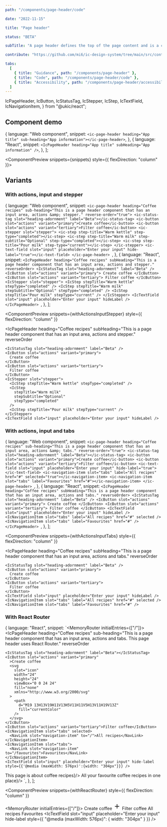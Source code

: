 ```yaml
---
path: "/components/page-header/code"

date: "2022-11-15"

title: "Page header"

status: "BETA"

subTitle: "A page header defines the top of the page content and is a consistent way to show page context, key actions and secondary navigation."

contribute: "https://github.com/mi6/ic-design-system/tree/main/src/content/structured/components/page-header.mdx"

tabs:
  [
    { title: "Guidance", path: "/components/page-header" },
    { title: "Code", path: "/components/page-header/code" },
    { title: "Accessibility", path: "/components/page-header/accessibility" },
  ]
---
```


  IcPageHeader,
  IcButton,
  IcStatusTag,
  IcStepper,
  IcStep,
  IcTextField,
  IcNavigationItem,
} from "@ukic/react";


## Component demo

  {
    language: "Web component",
    snippet: `<ic-page-header heading="App title" sub-heading="App information"></ic-page-header>`,
  },
  {
    language: "React",
    snippet: `<IcPageHeader heading="App title" subHeading="App information" />`,
  },
];

<ComponentPreview snippets={snippets} style={{ flexDirection: "column" }}>
  <IcPageHeader heading="App title" subHeading="App information" />
</ComponentPreview>

<ComponentDetails component="ic-page-header" />

## Variants

### With actions, input and stepper

  {
    language: "Web component",
    snippet: `<ic-page-header heading="Coffee recipes" sub-heading="This is a page header component that has an input area, actions &amp; stepper." reverse-order="true">
  <ic-status-tag slot="heading-adornment" label="Beta"></ic-status-tag>
  <ic-button slot="actions" variant="primary">Create coffee</ic-button>
  <ic-button slot="actions" variant="tertiary">Filter coffee</ic-button>
  <ic-stepper slot="stepper">
    <ic-step step-title="Warm kettle" step-type="completed"></ic-step>
    <ic-step step-title="Warm milk" step-subtitle="Optional" step-type="completed"></ic-step>
    <ic-step step-title="Pour milk" step-type="current"></ic-step>
  </ic-stepper>
  <ic-text-field slot="input" placeholder="Enter your input" hide-label="true"></ic-text-field>
</ic-page-header>
    `,
  },
  {
    language: "React",
    snippet: `<IcPageHeader heading="Coffee recipes" subHeading="This is a page header component that has an input area, actions and stepper." reverseOrder>
  <IcStatusTag slot="heading-adornment" label="Beta" />
  <IcButton slot="actions" variant="primary">
    Create coffee
  </IcButton>
  <IcButton slot="actions" variant="tertiary">
    Filter coffee
  </IcButton>
  <IcStepper slot="stepper">
    <IcStep stepTitle="Warm kettle" stepType="completed" />
    <IcStep stepTitle="Warm milk" stepSubtitle="Optional" stepType="completed" />
      <IcStep stepTitle="Pour milk" stepType="current" />
  </IcStepper>
  <IcTextField slot="input" placeholder="Enter your input" hideLabel />
</IcPageHeader>
    `,
  },
];

<ComponentPreview
  snippets={withActionsInputStepper}
  style={{ flexDirection: "column" }}
>
  <IcPageHeader
    heading="Coffee recipes"
    subHeading="This is a page header component that has an input area, actions and stepper."
    reverseOrder
  >
    <IcStatusTag slot="heading-adornment" label="Beta" />
    <IcButton slot="actions" variant="primary">
      Create coffee
    </IcButton>
    <IcButton slot="actions" variant="tertiary">
      Filter coffee
    </IcButton>
    <IcStepper slot="stepper">
      <IcStep stepTitle="Warm kettle" stepType="completed" />
      <IcStep
        stepTitle="Warm milk"
        stepSubtitle="Optional"
        stepType="completed"
      />
      <IcStep stepTitle="Pour milk" stepType="current" />
    </IcStepper>
    <IcTextField slot="input" placeholder="Enter your input" hideLabel />
  </IcPageHeader>
</ComponentPreview>

### With actions, input and tabs

  {
    language: "Web component",
    snippet: `<ic-page-header heading="Coffee recipes" sub-heading="This is a page header component that has an input area, actions &amp; tabs." reverse-order="true">
  <ic-status-tag slot="heading-adornment" label="Beta"></ic-status-tag>
  <ic-button slot="actions" variant="primary">Create coffee</ic-button>
  <ic-button slot="actions" variant="tertiary">Filter coffee</ic-button>
  <ic-text-field slot="input" placeholder="Enter your input" hide-label="true"></ic-text-field>
  <ic-navigation-item slot="tabs" label="All recipes" href="#" selected="true"></ic-navigation-item>
  <ic-navigation-item slot="tabs" label="Favourites" href="#"></ic-navigation-item>
</ic-page-header>
    `,
  },
  {
    language: "React",
    snippet: `<IcPageHeader heading="Coffee recipes" subHeading="This is a page header component that has an input area, actions and tabs." reverseOrder>
  <IcStatusTag slot="heading-adornment" label="Beta" />
  <IcButton slot="actions" variant="primary">
    Create coffee
  </IcButton>
  <IcButton slot="actions" variant="tertiary">
    Filter coffee
  </IcButton>
  <IcTextField slot="input" placeholder="Enter your input" hideLabel />
  <IcNavigationItem slot="tabs" label="All recipes" href="#" selected />
  <IcNavigationItem slot="tabs" label="Favourites" href="#" />
</IcPageHeader>
    `,
  },
];

<ComponentPreview
  snippets={withActionsInputTabs}
  style={{ flexDirection: "column" }}
>
  <IcPageHeader
    heading="Coffee recipes"
    subHeading="This is a page header component that has an input area, actions and tabs."
    reverseOrder
  >
    <IcStatusTag slot="heading-adornment" label="Beta" />
    <IcButton slot="actions" variant="primary">
      Create coffee
    </IcButton>
    <IcButton slot="actions" variant="tertiary">
      Filter coffee
    </IcButton>
    <IcTextField slot="input" placeholder="Enter your input" hideLabel />
    <IcNavigationItem slot="tabs" label="All recipes" href="#" selected />
    <IcNavigationItem slot="tabs" label="Favourites" href="#" />
  </IcPageHeader>
</ComponentPreview>

### With React Router

  {
    language: "React",
    snippet: `<MemoryRouter initialEntries={["/"]}>
  <IcPageHeader
    heading="Coffee recipes"
    sub-heading="This is a page header component that has an input area, actions and tabs. This page header uses React Router."
    reverseOrder
  >
    <IcStatusTag slot="heading-adornment" label="Beta"></IcStatusTag>
    <IcButton slot="actions" variant="primary"
      >Create coffee
      <svg
        slot="icon"
        width="24"
        height="24"
        viewBox="0 0 24 24"
        fill="none"
        xmlns="http://www.w3.org/2000/svg"
      >
        <path
          d="M19 13H13V19H11V13H5V11H11V5H13V11H19V13Z"
          fill="currentColor"
        />
      </svg>
    </IcButton>
    <IcButton slot="actions" variant="tertiary">Filter coffee</IcButton>
    <IcNavigationItem slot="tabs" selected>
      <NavLink slot="navigation-item" to="/">All recipes</NavLink>
    </IcNavigationItem>        
    <IcNavigationItem slot="tabs">
      <NavLink slot="navigation-item" to="/favourites">Favourites</NavLink>
    </IcNavigationItem>
    <IcTextField slot="input" placeholder="Enter your input" hide-label style={{'@media (maxWidth: 576px)':{width: "304px"}}} />
  </IcPageHeader>
  <IcSectionContainer>
      <Routes>
        <Route path="/" element={() => <IcTypography>This page is about coffee recipes</IcTypography>}/>
        <Route path="/favourites" element={() => <IcTypography>All your favourite coffee recipes in one place</IcTypography>}/>
      </Routes>
  </IcSectionContainer>
</MemoryRouter>
    `,
  },
];

<ComponentPreview
  snippets={withReactRouter}
  style={{ flexDirection: "column" }}
>
  <MemoryRouter initialEntries={["/"]}>
    <IcPageHeader
      heading="Coffee recipes"
      sub-heading="This is a page header component that has an input area, actions and tabs. This page header uses React Router."
      reverseOrder
    >
      <IcStatusTag slot="heading-adornment" label="Beta" />
      <IcButton slot="actions" variant="primary">
        Create coffee
        <svg
          slot="icon"
          width="24"
          height="24"
          viewBox="0 0 24 24"
          fill="none"
          xmlns="http://www.w3.org/2000/svg"
        >
          <path
            d="M19 13H13V19H11V13H5V11H11V5H13V11H19V13Z"
            fill="currentColor"
          />
        </svg>
      </IcButton>
      <IcButton slot="actions" variant="tertiary">
        Filter coffee
      </IcButton>
      <IcNavigationItem slot="tabs" selected>
        <NavLink slot="navigation-item" to="/">
          All recipes
        </NavLink>
      </IcNavigationItem>
      <IcNavigationItem slot="tabs">
        <NavLink slot="navigation-item" to="/favourites">
          Favourites
        </NavLink>
      </IcNavigationItem>
      <IcTextField
        slot="input"
        placeholder="Enter your input"
        hide-label
        style={{ "@media (maxWidth: 576px)": { width: "304px" } }}
      />
    </IcPageHeader>
    <IcSectionContainer />
  </MemoryRouter>
</ComponentPreview>

